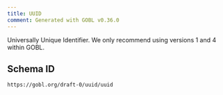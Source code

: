 ```yaml
---
title: UUID
comment: Generated with GOBL v0.36.0
---
```


Universally Unique Identifier. We only recommend using versions 1 and 4 within GOBL.

## Schema ID

`https://gobl.org/draft-0/uuid/uuid`

